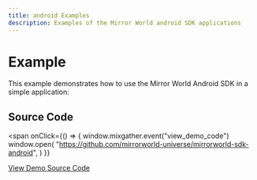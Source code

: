 ```yaml
---
title: android Examples
description: Examples of the Mirror World android SDK applications
---
```


# Example

This example demonstrates how to use the Mirror World Android SDK in a simple
application:

## Source Code

<span
  onClick={() => {
    window.mixgather.event("view_demo_code")
    window.open(
      "https://github.com/mirrorworld-universe/mirrorworld-sdk-android",
    )
  }}
>
  [View Demo Source Code]()
</span>
